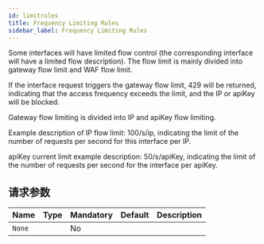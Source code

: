 ```yaml
---
id: limitrules
title: Frequency Limiting Rules
sidebar_label: Frequency Limiting Rules
---
```


Some interfaces will have limited flow control (the corresponding interface will have a limited flow description). The flow limit is mainly divided into gateway flow limit and WAF flow limit.

If the interface request triggers the gateway flow limit, 429 will be returned, indicating that the access frequency exceeds the limit, and the IP or apiKey will be blocked.

Gateway flow limiting is divided into IP and apiKey flow limiting.

Example description of IP flow limit: 100/s/ip, indicating the limit of the number of requests per second for this interface per IP.

apiKey current limit example description: 50/s/apiKey, indicating the limit of the number of requests per second for the interface per apiKey.

## 请求参数

| Name   | Type | Mandatory | Default | Description |
| ------ | ---- | --------- | ------- | ----------- |
| `None` |      | No        |         |             |
